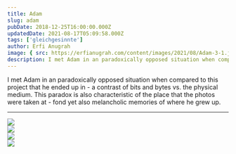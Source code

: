 ```yaml
---
title: Adam
slug: adam
pubDate: 2018-12-25T16:00:00.000Z
updatedDate: 2021-08-17T05:09:58.000Z
tags: ['gleichgesinnte']
author: Erfi Anugrah
image: { src: https://erfianugrah.com/content/images/2021/08/Adam-3-1.jpg, alt: adam_3 }
description: I met Adam in an paradoxically opposed situation when compared to this project that he ended up in - a contrast of bits and bytes vs. the physical medium. This paradox is also characteristic of the place that the photos were taken at - fond yet also melancholic memories of where he grew up.
---
```


I met Adam in an paradoxically opposed situation when compared to this project that he ended up in - a contrast of bits and bytes vs. the physical medium. This paradox is also characteristic of the place that the photos were taken at - fond yet also melancholic memories of where he grew up.

---

<div class="grid grid-cols-1 sm:grid-cols-2 md:grid-cols-3 lg:grid-cols-4 gap-4">
    <div class="col-span-1">
        <a href ="https://erfianugrah.com/content/images/2021/08/Adam-1.jpg"  data-fslightbox="gallery" >
            <img src="https://erfianugrah.com/content/images/2021/08/Adam-1.jpg" />
        </a>
    </div>
    <div class="col-span-1">
        <a href ="https://erfianugrah.com/content/images/2021/08/Adam-2.jpg"  data-fslightbox="gallery">
            <img src="https://erfianugrah.com/content/images/2021/08/Adam-2.jpg" />
        </a>
    </div>
    <div class="col-span-1">
        <a href ="https://erfianugrah.com/content/images/2021/08/Adam-3-1.jpg"  data-fslightbox="gallery">
            <img src="https://erfianugrah.com/content/images/2021/08/Adam-3-1.jpg" />
        </a>
    </div>
    <div class="col-span-1">
        <a href ="https://erfianugrah.com/content/images/2021/08/Adam-4.jpg"  data-fslightbox="gallery">
            <img src="https://erfianugrah.com/content/images/2021/08/Adam-4.jpg" />
        </a>
    </div>
</div>
